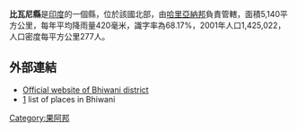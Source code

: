 '''比瓦尼縣'''是[[印度|印度]]的一個縣，位於該國北部，由[[哈里亞納邦|哈里亞納邦]]負責管轄，面積5,140平方公里，每年平均降雨量420毫米，識字率為68.17%，2001年人口1,425,022，人口密度每平方公里277人。

==外部連結==
*[https://web.archive.org/web/20110721163314/http://bhiwani.nic.in/ Official website of Bhiwani district]
*[https://web.archive.org/web/20130529060428/http://www.onefivenine.com/india/villag/Bhiwani] list of places in Bhiwani

{{coord|28.7833|N|76.1333|E|region:IN|display=title}}

{{India-geo-stub}}
[[Category:果阿邦|Category:果阿邦]]